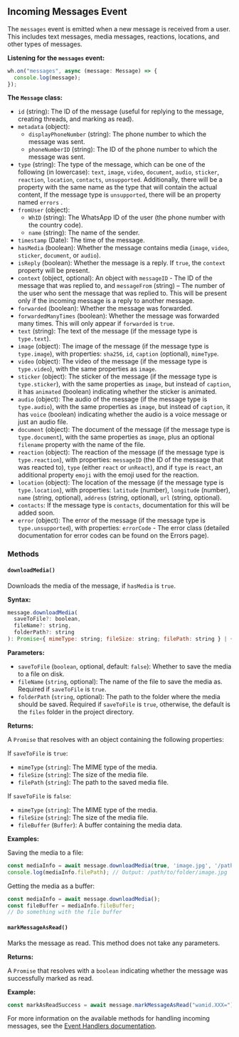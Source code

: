 ## Incoming Messages Event

The `messages` event is emitted when a new message is received from a user. This includes text messages, media messages, reactions, locations, and other types of messages.

**Listening for the `messages` event:**

```javascript
wh.on("messages", async (message: Message) => {
  console.log(message);
});
```

**The `Message` class:**

- `id` (string): The ID of the message (useful for replying to the message, creating threads, and marking as read).
- `metadata` (object):
  - `displayPhoneNumber` (string): The phone number to which the message was sent.
  - `phoneNumberID` (string): The ID of the phone number to which the message was sent.
- `type` (string): The type of the message, which can be one of the following (in lowercase): `text`, `image`, `video`, `document`, `audio`, `sticker`, `reaction`, `location`, `contacts`, `unsupported`. Additionally, there will be a property with the same name as the type that will contain the actual content, If the message type is `unsupported`, there will be an property named `errors` .
- `fromUser` (object):
  - `WhID` (string): The WhatsApp ID of the user (the phone number with the country code).
  - `name` (string): The name of the sender.
- `timestamp` (Date): The time of the message.
- `hasMedia` (boolean): Whether the message contains media (`image`, `video`, `sticker`, `document`, or `audio`).
- `isReply` (boolean): Whether the message is a reply. If `true`, the `context` property will be present.
- `context` (object, optional): An object with `messageID` - The ID of the message that was replied to, and `messageFrom` (string) – The number of the user who sent the message that was replied to. This will be present only if the incoming message is a reply to another message.
- `forwarded` (boolean): Whether the message was forwarded.
- `forwardedManyTimes` (boolean): Whether the message was forwarded many times. This will only appear if `forwarded` is `true`.
- `text` (string): The text of the message (if the message type is `type.text`).
- `image` (object): The image of the message (if the message type is `type.image`), with properties: `sha256`, `id`, `caption` (optional), `mimeType`.
- `video` (object): The video of the message (if the message type is `type.video`), with the same properties as `image`.
- `sticker` (object): The sticker of the message (if the message type is `type.sticker`), with the same properties as `image`, but instead of `caption`, it has `animated` (boolean) indicating whether the sticker is animated.
- `audio` (object): The audio of the message (if the message type is `type.audio`), with the same properties as `image`, but instead of `caption`, it has `voice` (boolean) indicating whether the audio is a voice message or just an audio file.
- `document` (object): The document of the message (if the message type is `type.document`), with the same properties as `image`, plus an optional `filename` property with the name of the file.
- `reaction` (object): The reaction of the message (if the message type is `type.reaction`), with properties: `messageID` (the ID of the message that was reacted to), `type` (either `react` or `unReact`), and if `type` is `react`, an additional property `emoji` with the emoji used for the reaction.
- `location` (object): The location of the message (if the message type is `type.location`), with properties: `latitude` (number), `longitude` (number), `name` (string, optional), `address` (string, optional), `url` (string, optional).
- `contacts`: If the message type is `contacts`, documentation for this will be added soon.
- `error` (object): The error of the message (if the message type is `type.unsupported`), with properties: `errorCode` - The error class (detailed documentation for error codes can be found on the Errors page).

### **Methods**
#### `downloadMedia()`

Downloads the media of the message, if `hasMedia` is `true`.

**Syntax:**

```js
message.downloadMedia(
  saveToFile?: boolean,
  fileName?: string,
  folderPath?: string
): Promise<{ mimeType: string; fileSize: string; filePath: string } | { mimeType: string; fileSize: string; fileBuffer: Buffer }>
```

**Parameters:**

- `saveToFile` (`boolean`, optional, default: `false`): Whether to save the media to a file on disk.
- `fileName` (`string`, optional): The name of the file to save the media as. Required if `saveToFile` is `true`.
- `folderPath` (`string`, optional): The path to the folder where the media should be saved. Required if `saveToFile` is `true`, otherwise, the default is the `files` folder in the project directory.

**Returns:**

A `Promise` that resolves with an object containing the following properties:

If `saveToFile` is `true`:
- `mimeType` (`string`): The MIME type of the media.
- `fileSize` (`string`): The size of the media file.
- `filePath` (`string`): The path to the saved media file.

If `saveToFile` is `false`:
- `mimeType` (`string`): The MIME type of the media.
- `fileSize` (`string`): The size of the media file.
- `fileBuffer` (`Buffer`): A buffer containing the media data.

**Examples:**

Saving the media to a file:

```js
const mediaInfo = await message.downloadMedia(true, 'image.jpg', '/path/to/folder');
console.log(mediaInfo.filePath); // Output: /path/to/folder/image.jpg
```

Getting the media as a buffer:

```js
const mediaInfo = await message.downloadMedia();
const fileBuffer = mediaInfo.fileBuffer;
// Do something with the file buffer
```

#### `markMessageAsRead()`

Marks the message as read. This method does not take any parameters.

**Returns:**

A `Promise` that resolves with a `boolean` indicating whether the message was successfully marked as read.

**Example:**

```js
const markAsReadSuccess = await message.markMessageAsRead("wamid.XXX="); // boolean
```

For more information on the available methods for handling incoming messages, see the [Event Handlers documentation](/docs/listeners#common-methods).
